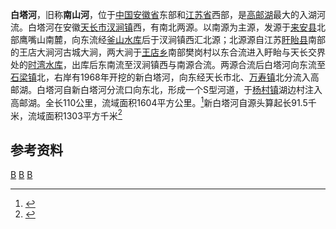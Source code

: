 {{Otheruses|白塔河|other=同名或類似名的其它條目描述}}
{{Infobox River
  | river_name      = 白塔河
  | image_name      =
  | image_size      = 
  | caption         = 
  | origin          = [[安徽省|安徽省]][[来安县|来安县]]北部鹰嘴山南麓
  | mouth           = 安徽省[[天长市|天长市]][[杨村镇_(天长市)|杨村镇]]湖边村[[高邮湖|高邮湖]]
  | basin_countries = {{PRC}}
  | length          = 110公里
  | elevation       = 
  | mouth_elevation = 
  | discharge       = 
  | watershed       = 1604平方公里
}}
'''白塔河'''，旧称'''南山河'''，位于[[中国|中国]][[安徽省|安徽省]]东部和[[江苏省|江苏省]]西部，是[[高邮湖|高邮湖]]最大的入湖河流。白塔河在安徽[[天长市|天长市]][[汊涧镇|汊涧镇]]西，有南北两源。以南源为主源，发源于[[来安县|来安县]]北部鹰嘴山南麓，向东流经[[釜山水库|釜山水库]]后于汊涧镇西汇北源；北源源自江苏[[盱眙县|盱眙县]]南部的王店大涧河古城大涧，两大涧于[[王店乡_(盱眙县)|王店乡]]南部樊岗村以东合流进入盱眙与天长交界处的[[时湾水库|时湾水库]]，出库后东南流至汊涧镇西与南源合流。两源合流后白塔河向东流至[[石梁镇_(天长市)|石梁镇]]北，右岸有1968年开挖的新白塔河，向东经天长市北、[[万寿镇_(天长市)|万寿镇]]北分流入高邮湖。白塔河自新白塔河分流口向东北，形成一个S型河道，于[[杨村镇_(天长市)|杨村镇]]湖边村注入高邮湖。全长110公里，流域面积1604平方公里。<ref name="中国河湖大典">{{cite book zh |author=《中国河湖大典》编纂委员会 |title=《中国河湖大典·淮河卷》 |format=M |edition=1 |location=北京 |publisher=中国水利水电出版社 |date=2010年9月 |pages=47页 |id= ISBN 978-7-5084-7953-8}}</ref>新白塔河自源头算起长91.5千米，流域面积1303平方千米<ref>{{cite web | language = zh-cn | publisher = 安徽省滁州市水利信息网 | title = 高邮湖水系 | url = http://www.ahczsl.gov.cn/Ecms_Html/zyhl/200708290782916112012521759.html | date = 207-8-29 | accessdate = 2013-03-31 | deadurl = yes | archiveurl = https://web.archive.org/web/20071218215800/http://www.ahczsl.gov.cn/Ecms_Html/zyhl/200708290782916112012521759.html | archivedate = 2007-12-18 }}</ref>

==参考资料==
{{reflist}}
{{模板:淮河}}
[[Category:淮河水系|B]]
[[Category:安徽河流|B]]
[[Category:江苏河流|B]]